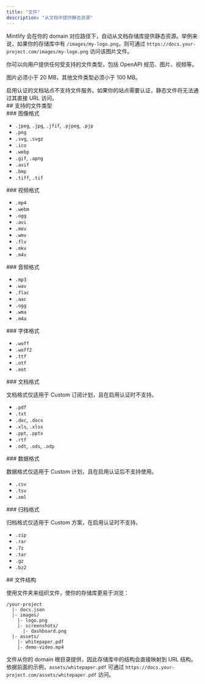 ```yaml
---
title: "文件"
description: "从文档中提供静态资源"
---
```


Mintlify 会在你的 domain 对应路径下，自动从文档存储库提供静态资源。举例来说，如果你的存储库中有 `/images/my-logo.png`，则可通过 `https://docs.your-project.com/images/my-logo.png` 访问该图片文件。

你可以向用户提供任何受支持的文件类型，包括 OpenAPI 规范、图片、视频等。

图片必须小于 20 MB，其他文件类型必须小于 100 MB。

<Note>
启用认证的文档站点不支持文件服务。如果你的站点需要认证，静态文件将无法通过其直接 URL 访问。
</Note>

<div id="supported-file-types">
  ## 支持的文件类型
</div>

<div id="image-formats">
  ### 图像格式
</div>

- `.jpeg`, `.jpg`, `.jfif`, `.pjpeg`, `.pjp`
- `.png`
- `.svg`, `.svgz`
- `.ico`
- `.webp`
- `.gif`, `.apng`
- `.avif`
- `.bmp`
- `.tiff`, `.tif`

<div id="video-formats">
  ### 视频格式
</div>

- `.mp4`
- `.webm`
- `.ogg`
- `.avi`
- `.mov`
- `.wmv`
- `.flv`
- `.mkv`
- `.m4v`

<div id="audio-formats">
  ### 音频格式
</div>

- `.mp3`
- `.wav`
- `.flac`
- `.aac`
- `.ogg`
- `.wma`
- `.m4a`

<div id="font-formats">
  ### 字体格式
</div>

- `.woff`
- `.woff2`
- `.ttf`
- `.otf`
- `.eot`

<div id="document-formats">
  ### 文档格式
</div>

<Note>文档格式仅适用于 Custom 订阅计划，且在启用认证时不支持。</Note>

- `.pdf`
- `.txt`
- `.doc`, `.docx`
- `.xls`, `.xlsx`
- `.ppt`, `.pptx`
- `.rtf`
- `.odt`, `.ods`, `.odp`

<div id="data-formats">
  ### 数据格式
</div>

<Note>数据格式仅适用于 Custom 计划，且在启用认证后不支持使用。</Note>

- `.csv`
- `.tsv`
- `.xml`

<div id="archive-formats">
  ### 归档格式
</div>

<Note>归档格式仅适用于 Custom 方案，在启用认证时不支持。</Note>

- `.zip`
- `.rar`
- `.7z`
- `.tar`
- `.gz`
- `.bz2`

<div id="file-organization">
  ## 文件结构
</div>

使用文件夹来组织文件，使你的存储库更易于浏览：

```text
/your-project
  |- docs.json
  |- images/
    |- logo.png
    |- screenshots/
      |- dashboard.png
  |- assets/
    |- whitepaper.pdf
    |- demo-video.mp4
```

文件从你的 domain 根目录提供，因此存储库中的结构会直接映射到 URL 结构。依据前面的示例，`assets/whitepaper.pdf` 可通过 `https://docs.your-project.com/assets/whitepaper.pdf` 访问。
